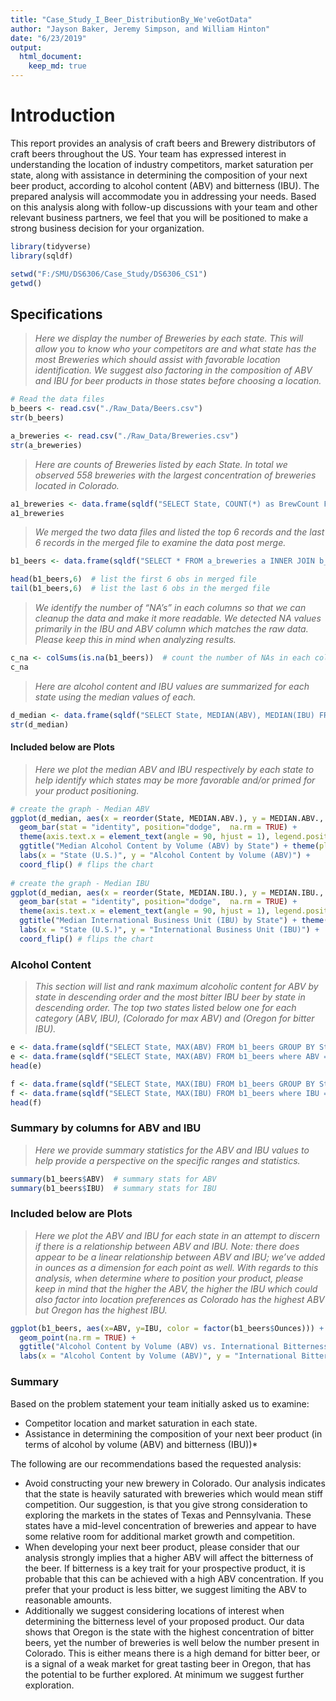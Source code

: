 ```yaml
---
title: "Case_Study_I_Beer_DistributionBy_We'veGotData"
author: "Jayson Baker, Jeremy Simpson, and William Hinton"
date: "6/23/2019"
output: 
  html_document: 
    keep_md: true
---
```

# Introduction 
This report provides an analysis of craft beers and Brewery distributors of craft beers throughout the US.  Your team has expressed interest in understanding the location of industry competitors, market saturation per state, along with assistance in determining the composition of your next beer product, according to alcohol content (ABV) and bitterness (IBU). The prepared analysis will accommodate you in addressing your needs. Based on this analysis along with follow-up discussions with your team and other relevant business partners, we feel that you will be positioned to make a strong business decision for your organization.

```r
library(tidyverse)
library(sqldf)

setwd("F:/SMU/DS6306/Case_Study/DS6306_CS1")
getwd()
```

## Specifications
>*Here we display the number of Breweries by each state. This will allow you to know who your competitors are and what state has the most Breweries which should assist with favorable location identification. We suggest also factoring in the composition of ABV and IBU for beer products in those states before choosing a location.*

```r
# Read the data files
b_beers <- read.csv("./Raw_Data/Beers.csv")
str(b_beers)

a_breweries <- read.csv("./Raw_Data/Breweries.csv")
str(a_breweries)

```

>*Here are counts of Breweries listed by each State. In total we observed 558 breweries with the largest concentration of breweries located in Colorado. *

```r
a1_breweries <- data.frame(sqldf("SELECT State, COUNT(*) as BrewCount FROM a_breweries GROUP BY State ORDER BY COUNT(*) DESC"))  # count of breweries by state
a1_breweries
```

>*We merged the two data files and listed the top 6 records and the last 6 records in the merged file to examine the data post merge.*

```r
b1_beers <- data.frame(sqldf("SELECT * FROM a_breweries a INNER JOIN b_beers b ON a.Brew_ID = b.Brewery_ID"))  # merge the two files

head(b1_beers,6)  # list the first 6 obs in merged file
tail(b1_beers,6)  # list the last 6 obs in the merged file

```

>*We identify the number of "NA's" in each columns so that we can cleanup the data and make it more readable.* 
>*We detected NA values primarily in the IBU and ABV column which matches the raw data. Please keep this in mind when analyzing results.*

```r
c_na <- colSums(is.na(b1_beers))  # count the number of NAs in each column
c_na                               

```

>*Here are alcohol content and IBU values are summarized for each state using the median values of each.* 

```r
d_median <- data.frame(sqldf("SELECT State, MEDIAN(ABV), MEDIAN(IBU) FROM b1_beers GROUP BY State"))
str(d_median)


```

#### Included below are Plots
>*Here we plot the median ABV and IBU respectively by each state to help identify which states may be more favorable and/or primed for your product positioning.*

```r
# create the graph - Median ABV
ggplot(d_median, aes(x = reorder(State, MEDIAN.ABV.), y = MEDIAN.ABV., fill = -MEDIAN.ABV.)) + 
  geom_bar(stat = "identity", position="dodge",  na.rm = TRUE) + 
  theme(axis.text.x = element_text(angle = 90, hjust = 1), legend.position = "none") + 
  ggtitle("Median Alcohol Content by Volume (ABV) by State") + theme(plot.title = element_text(hjust = 0.5)) + 
  labs(x = "State (U.S.)", y = "Alcohol Content by Volume (ABV)") +
  coord_flip() # flips the chart
  
# create the graph - Median IBU
ggplot(d_median, aes(x = reorder(State, MEDIAN.IBU.), y = MEDIAN.IBU., fill = -MEDIAN.IBU.)) + 
  geom_bar(stat = "identity", position="dodge",  na.rm = TRUE) + 
  theme(axis.text.x = element_text(angle = 90, hjust = 1), legend.position = "none") + 
  ggtitle("Median International Business Unit (IBU) by State") + theme(plot.title = element_text(hjust = 0.5)) + 
  labs(x = "State (U.S.)", y = "International Business Unit (IBU)") +
  coord_flip() # flips the chart
```

### Alcohol Content
>*This section will list and rank maximum alcoholic content for ABV by state in descending order and the most bitter IBU beer by state in descending order.*
>*The top two states listed below one for each category (ABV, IBU), (Colorado for max ABV) and (Oregon for bitter IBU).* 

```r
e <- data.frame(sqldf("SELECT State, MAX(ABV) FROM b1_beers GROUP BY State ORDER BY ABV DESC"))  # rank order by state and ABV to check
e <- data.frame(sqldf("SELECT State, MAX(ABV) FROM b1_beers where ABV = (SELECT MAX(ABV) FROM b1_beers) GROUP BY State"))  # state with the highest ABV
head(e)

f <- data.frame(sqldf("SELECT State, MAX(IBU) FROM b1_beers GROUP BY State ORDER BY IBU DESC"))  # rank order by state and IBU to check
f <- data.frame(sqldf("SELECT State, MAX(IBU) FROM b1_beers where IBU = (SELECT MAX(IBU) FROM b1_beers) GROUP BY State"))  # state with the highest IBU
head(f)
```

### Summary by columns for ABV and IBU
>*Here we provide summary statistics for the ABV and IBU values to help provide a perspective on the specific ranges and statistics.*

```r

summary(b1_beers$ABV)  # summary stats for ABV
summary(b1_beers$IBU)  # summary stats for IBU
```

### Included below are Plots
>*Here we plot the ABV and IBU for each state in an attempt to discern if there is a relationship between ABV and IBU.*
>*Note: there does appear to be a linear relationship between ABV and IBU; we've added in ounces as a dimension for each point as well.*
>*With regards to this analysis, when determine where to position your product, please keep in mind that the higher the ABV, the higher the IBU which could also factor into location preferences as Colorado has the highest ABV but Oregon has the highest IBU.*

```r
ggplot(b1_beers, aes(x=ABV, y=IBU, color = factor(b1_beers$Ounces))) + 
  geom_point(na.rm = TRUE) +
  ggtitle("Alcohol Content by Volume (ABV) vs. International Bitterness Unit (IBU)") + theme(plot.title = element_text(hjust = 0.5)) + 
  labs(x = "Alcohol Content by Volume (ABV)", y = "International Bitterness Unit (IBU)", color = "Ounces")
```

### Summary

Based on the problem statement your team initially asked us to examine:

+ Competitor location and market saturation in each state.
+ Assistance in determining the composition of your next beer product (in terms of alcohol by volume (ABV) and bitterness (IBU))* 

The following are our recommendations based the requested analysis:

+ Avoid constructing your new brewery in Colorado.
Our analysis indicates that the state is heavily saturated with breweries which would mean stiff competition. Our suggestion, is that you give strong consideration to exploring the markets in the states of Texas and Pennsylvania. These states have a mid-level concentration of breweries and appear to have some relative room for additional market growth and competition.
+ When developing your next beer product, please consider that our analysis strongly  implies that a higher ABV will affect the bitterness of the beer. If bitterness is a key trait for your prospective product, it is probable that this can be achieved with  a high ABV concentration. If you prefer that your product is less bitter, we suggest limiting the ABV to reasonable amounts.
+ Additionally we suggest considering locations of interest when determining the bitterness level of your proposed product. Our data shows that Oregon is the state with the highest concentration of bitter beers, yet the number of breweries is well below the number present in Colorado. This is either means there is a high demand for bitter beer, or is a signal of a weak market for great tasting beer in Oregon, that has the potential to be further explored.  At minimum we suggest further exploration.
